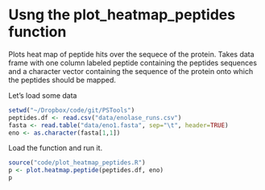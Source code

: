Usng the plot_heatmap_peptides function
========================================================

Plots heat map of peptide hits over the sequece of the protein.
Takes data frame with one column labeled peptide containing the peptides sequences and a character vector containing the sequence of the protein onto which the peptides should be mapped. 

Let's load some data

```r
setwd("~/Dropbox/code/git/PSTools")
peptides.df <- read.csv("data/enolase_runs.csv")
fasta <- read.table("data/eno1.fasta", sep="\t", header=TRUE)
eno <- as.character(fasta[1,1])
```

Load the function and run it.

```r
source("code/plot_heatmap_peptides.R")
p <- plot.heatmap.peptide(peptides.df, eno)
p
```

